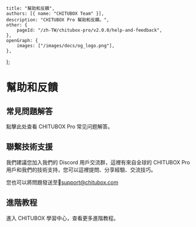 	title: "幫助和反饋",
	authors: [{ name: "CHITUBOX Team" }],
	description: "CHITUBOX Pro 幫助和反饋。",
	other: {
		pageId: "/zh-TW/chitubox-pro/v2.0.0/help-and-feedback",
	},
	openGraph: {
		images: ["/images/docs/og_logo.png"],
	},
};

# 幫助和反饋

## 常見問題解答

點擊<Link href="/zh-TW/faq/latest/chitubox-pro-faq">此处</Link>查看 CHITUBOX Pro 常见问题解答。

## 聯繫技術支援

我們建議您加入我們的 <Link href="https://discord.gg/t595GxfUnT">Discord 用戶交流群</Link>，這裡有來自全球的 CHITUBOX Pro 用戶和我們的技術支持，您可以這裡提問、分享經驗、交流技巧。

您也可以將問題發送至<Link href="mailto://support@chitubox.com">📧support@chitubox.com</Link>

## 進階教程

進入 CHITUBOX 學習中心，查看更多<Link href="https://www.chitubox.com/zh-Hans/academy/advanced">進階教程</Link>。
